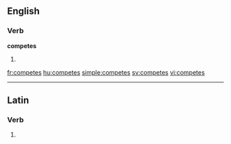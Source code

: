 ==English==

===Verb===
'''competes'''

# {{third-person singular of|[[compete]]}}

[[fr:competes]]
[[hu:competes]]
[[simple:competes]]
[[sv:competes]]
[[vi:competes]]

----
==Latin==

===Verb===
{{la-verb-form|competēs}}

# {{conjugation of|competo|competō|2|s|fut|act|ind|lang=la}}
{{count page|[[Wiktionary:Page count]]}}
{{rfc-auto}}